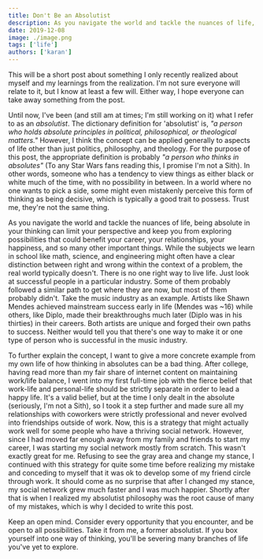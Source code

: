 ```yaml
---
title: Don't Be an Absolutist
description: As you navigate the world and tackle the nuances of life, being absolute in your thinking can limit you from exploring possibilities that could benefit your career, relationships, happiness, and other things.
date: 2019-12-08
image: ./image.png
tags: ['life']
authors: ['karan']
---
```


This will be a short post about something I only recently realized about myself and my learnings from the realization. I'm not sure everyone will relate to it, but I know at least a few will. Either way, I hope everyone can take away something from the post.

Until now, I've been (and still am at times; I'm still working on it) what I refer to as an *absolutist*. The dictionary definition for 'absolutist' is, *"a person who holds absolute principles in political, philosophical, or theological matters."* However, I think the concept can be applied generally to aspects of life other than just politics, philosophy, and theology. For the purpose of this post, the appropriate definition is probably *"a person who thinks in absolutes"* (To any Star Wars fans reading this, I promise I'm not a Sith). In other words, someone who has a tendency to view things as either black or white much of the time, with no possibility in between. In a world where no one wants to pick a side, some might even mistakenly perceive this form of thinking as being decisive, which is typically a good trait to possess. Trust me, they're not the same thing.

As you navigate the world and tackle the nuances of life, being absolute in your thinking can limit your perspective and keep you from exploring possibilities that could benefit your career, your relationships, your happiness, and so many other important things. While the subjects we learn in school like math, science, and engineering might often have a clear distinction between right and wrong within the context of a problem, the real world typically doesn't. There is no one right way to live life. Just look at successful people in a particular industry. Some of them probably followed a similar path to get where they are now, but most of them probably didn't. Take the music industry as an example. Artists like Shawn Mendes achieved mainstream success early in life (Mendes was ~16) while others, like Diplo, made their breakthroughs much later (Diplo was in his thirties) in their careers. Both artists are unique and forged their own paths to success. Neither would tell you that there's one way to make it or one type of person who is successful in the music industry.

To further explain the concept, I want to give a more concrete example from my own life of how thinking in absolutes can be a bad thing. After college, having read more than my fair share of internet content on maintaining work/life balance, I went into my first full-time job with the fierce belief that work-life and personal-life should be strictly separate in order to lead a happy life. It's a valid belief, but at the time I only dealt in the absolute (seriously, I'm not a Sith), so I took it a step further and made sure all my relationships with coworkers were strictly professional and never evolved into friendships outside of work. Now, this is a strategy that might actually work well for some people who have a thriving social network. However, since I had moved far enough away from my family and friends to start my career, I was starting my social network mostly from scratch. This wasn't exactly great for me. Refusing to see the gray area and change my stance, I continued with this strategy for quite some time before realizing my mistake and conceding to myself that it was ok to develop some of my friend circle through work. It should come as no surprise that after I changed my stance, my social network grew much faster and I was much happier. Shortly after that is when I realized my absolutist philosophy was the root cause of many of my mistakes, which is why I decided to write this post.

Keep an open mind. Consider every opportunity that you encounter, and be open to all possibilities. Take it from me, a former absolutist. If you box yourself into one way of thinking, you'll be severing many branches of life you've yet to explore.
